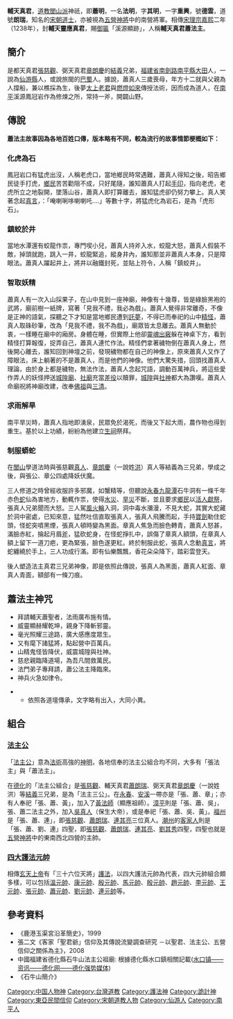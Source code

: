{{道教}}
'''輔天真君'''，[[道教|道教]][[閭山派|閭山派]]神祇，即'''蕭明'''，一名'''法明'''，字'''其明'''，一字'''重興'''，號'''德雲'''，道號'''朗瑞'''，知名的[[宋朝|宋朝]][[道士|道士]]，亦被視為[[五營神將|五營神將]]中的南營將軍。相傳[[宋理宗|宋理宗]][[嘉熙|嘉熙]]二年（1238年），封'''輔天靈應真君'''，賜[[御匾|御匾]]「溪源顯跡」，人稱'''輔天真君蕭法主'''。

==簡介==
是都天真君[[張慈觀|張慈觀]]、弼天真君[[章朗慶|章朗慶]]的[[結義|結義]]兄弟，[[福建省|福建省]][[南劍路|南劍路]][[南平縣|南平縣]][[大田縣|大田]]人，一說為[[仙游縣|仙游縣]]人，或說旅閩的[[巴蜀|巴蜀]]人。據說，蕭真人三歲喪母，年方十二就與父親為人撐船，兼以樵採為生，後夢[[太上老君|太上老君]]與[[燃燈如來|燃燈如來]]傳授法術，因而成為道人，在[[南平|南平]]溪源鳳冠岩作為修煉之所，常持一斧，開闢山野。

==傳說==
'''蕭法主故事因為各地百姓口傳，版本略有不同，較為流行的故事情節梗概如下：'''

===化虎為石===
鳳冠岩口有猛虎出沒，人稱老虎口，當地鄉民時常遇難，蕭真人得知之後，昭告鄉民徒手打虎，[[鄉民|鄉民]]苦苦勸阻不成，只好尾隨，誰知蕭真人打起[[手印|手印]]，指向老虎，老虎所立之地裂開，墜落山谷，蕭真人即打算離去，誰知猛虎卻仍努力攀上。真人笑著念起[[真言|真言]]，：「唵喇唎哆喇喇吒....」等數十字，將猛虎化為岩石，是為「虎形石」。

===鎮蛟於井===
當地水潭還有蛟龍作祟，專門喫小兒，蕭真人持斧入水，蛟龍大怒，蕭真人假裝不敵，掉頭就跑，跳入一井，蛟龍緊追，縱身井內，誰知那並非蕭真人本身，只是障眼法。蕭真人躍起井上，將井以融鐵封死，並貼上符令，人稱「鎮蛟井」。

===智取妖精===
蕭真人有一次入山採果子，在山中見到一座神廟，神像有十幾尊，皆是綠臉黑袍的武將，廟前樹一紙牌，寫著「見我不禮，我必為戲」。蕭真人覺得非常離奇，不像是正神的語氣，探聽之下才知是當地鄉民遭到[[託夢|託夢]]，不得已而奉祀的山中[[精怪|精怪]]，蕭真人取硃砂筆，改為「見我不禮，我不為戲」，廟眾皆太息離去。蕭真人無動於衷，一樣睡在廟中的廂房。身體在睡，但實際上他卻[[靈魂出竅|靈魂出竅]]躲在神桌下方，看到精怪打算報復，捉弄自己，蕭真人連忙作法。精怪們拿著穢物倒在蕭真人身上，然後開心離去，誰知回到神壇之前，發現穢物都在自己的神像上，原來蕭真人又作了障眼法，床上躺著的不是蕭真人，而是他們的神像。他們大驚失措，回頭找蕭真人理論，由於身上都是穢物，無法作法，蕭真人念起咒語，調動百萬神兵，將這些愛作弄人的妖怪押送[[城隍廟|城隍廟]]、[[土地廟|社廟]]充當[[差役|差役]]以贖罪，[[城隍|城隍]]與[[社神|社神]]都大為讚嘆。蕭真人命廟祝將神廟改建，改奉[[佛祖|佛祖]]與[[三清|三清]]。

===求雨解旱===
南平旱災時，蕭真人指地即湧泉，民眾免於渴死，而後又下起大雨，農作物也得到重生。基於以上功績，紛紛為他建立[[生祠|生祠]]祭拜。

===制服蟒蛇===
在[[閭山|閭山]]學道法時與張慈觀[[真人|真人]]、[[章朗慶|章朗慶]]（一說姓[[洪|洪]]）真人等結義為三兄弟，學成之後，與張公、章公四處降妖伏魔。

三人修道之時曾經收服許多邪魔，如蟹精等，但聽說[[永春|永春]][[九龍潭|九龍潭]]石牛洞有一條千年赤色[[蛇|蛇]]仙為害地方，動輒作祟，使得[[水災|水災]]、[[旱災|旱災]]不斷，並且要求[[鄉民|鄉民]]以[[人祭|活人獻祭]]，張真人兄弟聞而大怒。三人駕[[風火輪|風火輪]]入洞，洞中毒水瀰漫，不見大蛇，其實大蛇藏於洞中密處，已知來意，猛然吐信直取張真人，張真人飛騰而起，手持[[寶劍|寶劍]]勒住蛇頭，怪蛇突噴黑煙，張真人頓時變為黑面。章真人焦急而臉色轉青，蕭真人怒甚，滿臉赤紅，掄起月眉[[斧|斧]]，猛砍蛇身，在怪蛇掙扎中，誤傷了章真人額頭，在章真人額上留下一道刀疤，更為緊張，臉色遂更紅。終於制服此蛇，張真人念動[[陀羅尼|真言]]，將蛇纏繞於手上，三人功成行滿。即有仙樂飄飄，香花朵朵降下，踏彩雲登天。

後人塑造法主真君三兄弟神像，即是依照此傳說，張真人為黑面，蕭真人紅面、章真人青面，額部有一條刀痕。

==蕭法主神咒==
*拜請輔天蕭聖者，法雨廣布施有情。
*威靈顯赫耀乾坤，親身下降斬邪靈。
*毫光照耀三途路，廣大感應度眾生。
*又有麾下諸猛將，點起營中百萬兵。
*山精鬼怪皆降伏，威震城隍與社神。
*慈悲親臨降道場，為吾凡間救萬民。
*法門弟子專拜請，蕭公法主降臨來。
*神兵火急如律令。

**依照各道壇傳承，文字略有出入，大同小異。

==組合==
===[[法主公|法主公]]===
{{main|法主公}}
「[[法主公|法主公]]」意為[[法術|法術]]高強的[[神明|神明]]，各地信奉的法主公組合均不同，大多有「張法主」與「蕭法主」。

在[[德化|德化]]的「法主公組合」是[[張慈觀|張慈觀]]、輔天真君[[蕭朗瑞|蕭朗瑞]]、弼天真君[[章朗慶|章朗慶]]（一說姓洪）等[[結義|結義]]三兄弟，是為「法主三公」。在[[永春|永春]]、[[安溪|安溪]]一帶亦是「張、蕭、章」；亦有人奉祀「張、蕭、黃」，加入了[[顯應祖師|黃法師]]（顯應祖師）。[[漳平|漳平]]則是「張、蕭、吳」，張、蕭二法主之外，加入[[保生大帝|吳真人]]（保生大帝），或是奉祀「張、蕭、吳、黃」。[[福州|福州]]是「張、蕭、連」，即[[張慈觀|張慈觀]]、[[蕭朗瑞|蕭朗瑞]]、[[連其亮|連其亮]]三位真人。[[潮州|潮州]]的[[客家人|客家人]]則是「張、蕭、劉、連」四聖，即[[張慈觀|張慈觀]]、[[蕭朗瑞|蕭朗瑞]]、[[連其亮|連其亮]]、[[劉其秀|劉其秀]]四聖，四聖也就是[[五營神將|五營神將]]中的東南西北四營的主帥。

===[[四大護法元帥|四大護法元帥]]===
{{main|四大護法元帥}}
相傳[[玄天上帝|玄天上帝]]有「三十六位天將」[[護法|護法]]，以四大護法元帥為代表，四大元帥組合頗多樣，可以包括[[溫瓊|溫元帥]]、[[康妙威|康元帥]]、[[殷郊|殷元帥]]、[[馬天君|馬元帥]]、[[殷郊|殷元帥]]、[[趙元帥|趙元帥]]、[[中壇元帥|李元帥]]、[[王天君|王元帥]]、[[法主真君|張元帥]]、[[輔天真君|蕭元帥]]、[[劉志達|劉元帥]]、[[連光陽|連元帥]]等。

==參考資料==
*《鹿港玉渠宮沿革簡史》，1999
*張二文《客家「聖君爺」信仰及其傳說流變調查研究 －以聖君、法主公、五營信仰之關係為主》，2008
*中國福建省德化縣石牛山法主公祖廟: 根據德化縣水口鎮相關記載([https://web.archive.org/web/20140429104407/http://www.dehua.net/intro/2005/04/22643_1.shtml 水口镇——资讯——德化网——德化强势媒体])
*《石牛山簡介》

{{安溪諸聖}}
[[Category:中国人物神|Category:中国人物神]]
[[Category:台灣道教|Category:台灣道教]]
[[Category:護法神|Category:護法神]]
[[Category:詭計神|Category:詭計神]]
[[Category:東亞民間信仰|Category:東亞民間信仰]]
[[Category:宋朝道教人物|Category:宋朝道教人物]]
[[Category:仙游人|Category:仙游人]]
[[Category:南平人|Category:南平人]]